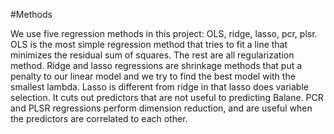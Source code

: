 #Methods

We use five regression methods in this project: OLS, ridge, lasso, pcr, plsr.  
OLS is the most simple regression method that tries to fit a line that 
minimizes the residual sum of squares.  The rest are all regularization method. Ridge and lasso regressions are shrinkage methods that put a 
penalty to our linear model and we try to find the best model with the 
smallest lambda. Lasso is different from ridge in that lasso does variable selection.  It cuts out predictors that are not useful to predicting Balane.  PCR and PLSR regressions perform dimension reduction, and are useful when the predictors are correlated to each other.